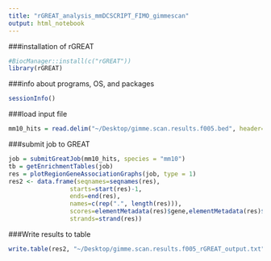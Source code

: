 ```yaml
---
title: "rGREAT_analysis_mmDCSCRIPT_FIMO_gimmescan"
output: html_notebook
---
```


###installation of rGREAT
```r
#BiocManager::install(c("rGREAT"))
library(rGREAT)
```

###info about programs, OS, and packages
```r
sessionInfo()
```

###load input file
```r
mm10_hits = read.delim("~/Desktop/gimme.scan.results.f005.bed", header=FALSE)
```

###submit job to GREAT
```r
job = submitGreatJob(mm10_hits, species = "mm10")
tb = getEnrichmentTables(job)
res = plotRegionGeneAssociationGraphs(job, type = 1)
res2 <- data.frame(seqnames=seqnames(res),
                 starts=start(res)-1,
                 ends=end(res),
                 names=c(rep(".", length(res))),
                 scores=elementMetadata(res)$gene,elementMetadata(res)$distTSS,
                 strands=strand(res))
```

###Write results to table
```r
write.table(res2, "~/Desktop/gimme.scan.results.f005_rGREAT_output.txt", quote=F, sep="\t", row.names=F, col.names=F) 
```